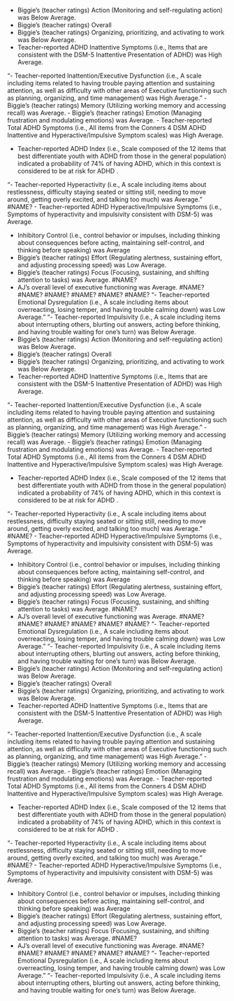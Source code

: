 <summary>



</summary>
- Biggie's (teacher ratings) Action (Monitoring and self-regulating action) was Below Average.
- Biggie's (teacher ratings) Overall
- Biggie's (teacher ratings) Organizing, prioritizing, and activating to work was Below Average.
- Teacher-reported ADHD Inattentive Symptoms (i.e., Items that are consistent with the DSM-5 Inattentive Presentation of ADHD) was High Average.

"- Teacher-reported Inattention/Executive Dysfunction (i.e., A scale including items related to having trouble paying attention and sustaining attention, as well as difficulty with other areas of Executive functioning such as planning, organizing, and time management) was High Average."
- Biggie's (teacher ratings) Memory (Utilizing working memory and accessing recall) was Average.
- Biggie's (teacher ratings) Emotion (Managing frustration and modulating emotions) was Average.
- Teacher-reported Total ADHD Symptoms (i.e., All items from the Conners 4 DSM ADHD Inattentive and Hyperactive/Impulsive Symptom scales) was High Average.

- Teacher-reported ADHD Index (i.e., Scale composed of the 12 items that best differentiate youth with ADHD from those in the general population) indicated a probability of 74% of having ADHD, which in this context is considered to be  at risk for ADHD .

"- Teacher-reported Hyperactivity (i.e., A scale including items about restlessness, difficulty staying seated or sitting still, needing to move around, getting overly excited, and talking too much) was Average."
#NAME?
- Teacher-reported ADHD Hyperactive/Impulsive Symptoms (i.e., Symptoms of hyperactivity and impulsivity consistent with DSM-5) was Average.

- Inhibitory Control (i.e., control behavior or impulses, including thinking about consequences before acting, maintaining self-control, and thinking before speaking) was Average
- Biggie's (teacher ratings) Effort (Regulating alertness, sustaining effort, and adjusting processing speed) was Low Average.
- Biggie's (teacher ratings) Focus (Focusing, sustaining, and shifting attention to tasks) was Average.
#NAME?
- AJ's overall level of executive functioning was Average.
#NAME?
#NAME?
#NAME?
#NAME?
#NAME?
#NAME?
"- Teacher-reported Emotional Dysregulation (i.e., A scale including items about overreacting, losing temper, and having trouble calming down) was Low Average."
"- Teacher-reported Impulsivity (i.e., A scale including items about interrupting others, blurting out answers, acting before thinking, and having trouble waiting for one's turn) was Below Average.
- Biggie's (teacher ratings) Action (Monitoring and self-regulating action) was Below Average.
- Biggie's (teacher ratings) Overall
- Biggie's (teacher ratings) Organizing, prioritizing, and activating to work was Below Average.
- Teacher-reported ADHD Inattentive Symptoms (i.e., Items that are consistent with the DSM-5 Inattentive Presentation of ADHD) was High Average.

"- Teacher-reported Inattention/Executive Dysfunction (i.e., A scale including items related to having trouble paying attention and sustaining attention, as well as difficulty with other areas of Executive functioning such as planning, organizing, and time management) was High Average."
- Biggie's (teacher ratings) Memory (Utilizing working memory and accessing recall) was Average.
- Biggie's (teacher ratings) Emotion (Managing frustration and modulating emotions) was Average.
- Teacher-reported Total ADHD Symptoms (i.e., All items from the Conners 4 DSM ADHD Inattentive and Hyperactive/Impulsive Symptom scales) was High Average.

- Teacher-reported ADHD Index (i.e., Scale composed of the 12 items that best differentiate youth with ADHD from those in the general population) indicated a probability of 74% of having ADHD, which in this context is considered to be  at risk for ADHD .

"- Teacher-reported Hyperactivity (i.e., A scale including items about restlessness, difficulty staying seated or sitting still, needing to move around, getting overly excited, and talking too much) was Average."
#NAME?
- Teacher-reported ADHD Hyperactive/Impulsive Symptoms (i.e., Symptoms of hyperactivity and impulsivity consistent with DSM-5) was Average.

- Inhibitory Control (i.e., control behavior or impulses, including thinking about consequences before acting, maintaining self-control, and thinking before speaking) was Average
- Biggie's (teacher ratings) Effort (Regulating alertness, sustaining effort, and adjusting processing speed) was Low Average.
- Biggie's (teacher ratings) Focus (Focusing, sustaining, and shifting attention to tasks) was Average.
#NAME?
- AJ's overall level of executive functioning was Average.
#NAME?
#NAME?
#NAME?
#NAME?
#NAME?
#NAME?
"- Teacher-reported Emotional Dysregulation (i.e., A scale including items about overreacting, losing temper, and having trouble calming down) was Low Average."
"- Teacher-reported Impulsivity (i.e., A scale including items about interrupting others, blurting out answers, acting before thinking, and having trouble waiting for one's turn) was Below Average.
- Biggie's (teacher ratings) Action (Monitoring and self-regulating action) was Below Average.
- Biggie's (teacher ratings) Overall
- Biggie's (teacher ratings) Organizing, prioritizing, and activating to work was Below Average.
- Teacher-reported ADHD Inattentive Symptoms (i.e., Items that are consistent with the DSM-5 Inattentive Presentation of ADHD) was High Average.

"- Teacher-reported Inattention/Executive Dysfunction (i.e., A scale including items related to having trouble paying attention and sustaining attention, as well as difficulty with other areas of Executive functioning such as planning, organizing, and time management) was High Average."
- Biggie's (teacher ratings) Memory (Utilizing working memory and accessing recall) was Average.
- Biggie's (teacher ratings) Emotion (Managing frustration and modulating emotions) was Average.
- Teacher-reported Total ADHD Symptoms (i.e., All items from the Conners 4 DSM ADHD Inattentive and Hyperactive/Impulsive Symptom scales) was High Average.

- Teacher-reported ADHD Index (i.e., Scale composed of the 12 items that best differentiate youth with ADHD from those in the general population) indicated a probability of 74% of having ADHD, which in this context is considered to be  at risk for ADHD .

"- Teacher-reported Hyperactivity (i.e., A scale including items about restlessness, difficulty staying seated or sitting still, needing to move around, getting overly excited, and talking too much) was Average."
#NAME?
- Teacher-reported ADHD Hyperactive/Impulsive Symptoms (i.e., Symptoms of hyperactivity and impulsivity consistent with DSM-5) was Average.

- Inhibitory Control (i.e., control behavior or impulses, including thinking about consequences before acting, maintaining self-control, and thinking before speaking) was Average
- Biggie's (teacher ratings) Effort (Regulating alertness, sustaining effort, and adjusting processing speed) was Low Average.
- Biggie's (teacher ratings) Focus (Focusing, sustaining, and shifting attention to tasks) was Average.
#NAME?
- AJ's overall level of executive functioning was Average.
#NAME?
#NAME?
#NAME?
#NAME?
#NAME?
#NAME?
"- Teacher-reported Emotional Dysregulation (i.e., A scale including items about overreacting, losing temper, and having trouble calming down) was Low Average."
"- Teacher-reported Impulsivity (i.e., A scale including items about interrupting others, blurting out answers, acting before thinking, and having trouble waiting for one's turn) was Below Average.
